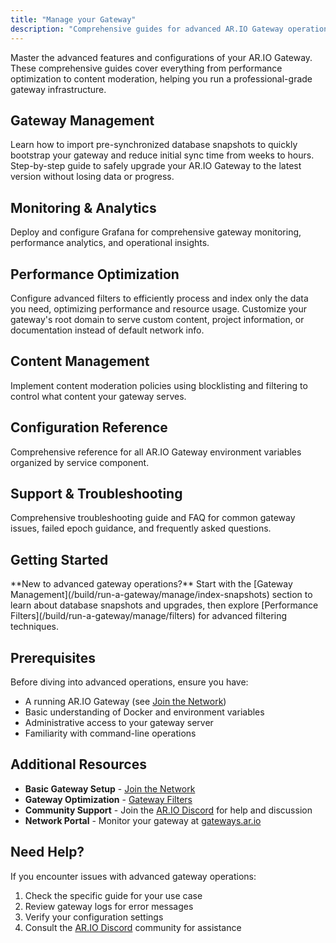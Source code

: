 ```yaml
---
title: "Manage your Gateway"
description: "Comprehensive guides for advanced AR.IO Gateway operations including monitoring, optimization, content moderation, and specialized configurations"
---
```


Master the advanced features and configurations of your AR.IO Gateway. These comprehensive guides cover everything from performance optimization to content moderation, helping you run a professional-grade gateway infrastructure.

## Gateway Management

<Cards>
<Card title="Importing SQLite Database Snapshots" href="/build/run-a-gateway/manage/index-snapshots" icon="📊">
  Learn how to import pre-synchronized database snapshots to quickly bootstrap your gateway and reduce initial sync time from weeks to hours.
</Card>

<Card title="Upgrading a Gateway" href="/build/run-a-gateway/manage/upgrading-a-gateway" icon="🔄">
  Step-by-step guide to safely upgrade your AR.IO Gateway to the latest version without losing data or progress.
</Card>
</Cards>

## Monitoring & Analytics

<Cards>
  <Card
    title="Monitoring with Grafana"
    href="/build/extensions/grafana"
    icon="📈"
  >
    Deploy and configure Grafana for comprehensive gateway monitoring,
    performance analytics, and operational insights.
  </Card>
</Cards>

## Performance Optimization

<Cards>
<Card title="Gateway Filters" href="/build/run-a-gateway/manage/filters" icon="⚡">
  Configure advanced filters to efficiently process and index only the data you need, optimizing performance and resource usage.
</Card>

<Card title="Setting Apex Domain Content" href="/build/run-a-gateway/manage/setting-apex-domain" icon="🌐">
  Customize your gateway's root domain to serve custom content, project information, or documentation instead of default network info.
</Card>
</Cards>

## Content Management

<Cards>
  <Card
    title="Content Moderation"
    href="/build/run-a-gateway/manage/content-moderation"
    icon="🛡️"
  >
    Implement content moderation policies using blocklisting and filtering to
    control what content your gateway serves.
  </Card>
</Cards>

## Configuration Reference

<Cards>
  <Card
    title="Environment Variables Reference"
    href="/build/run-a-gateway/manage/environmental-variables"
    icon="⚙️"
  >
    Comprehensive reference for all AR.IO Gateway environment variables
    organized by service component.
  </Card>
</Cards>

## Support & Troubleshooting

<Cards>
  <Card
    title="Gateway Troubleshooting & FAQ"
    href="/build/run-a-gateway/manage/troubleshooting"
    icon="🔧"
  >
    Comprehensive troubleshooting guide and FAQ for common gateway issues,
    failed epoch guidance, and frequently asked questions.
  </Card>
</Cards>

## Getting Started

<Callout type="info">
  **New to advanced gateway operations?** Start with the [Gateway
  Management](/build/run-a-gateway/manage/index-snapshots) section to learn
  about database snapshots and upgrades, then explore [Performance
  Filters](/build/run-a-gateway/manage/filters) for advanced filtering
  techniques.
</Callout>

## Prerequisites

Before diving into advanced operations, ensure you have:

- A running AR.IO Gateway (see [Join the Network](/build/run-a-gateway/join-the-network))
- Basic understanding of Docker and environment variables
- Administrative access to your gateway server
- Familiarity with command-line operations

## Additional Resources

- **Basic Gateway Setup** - [Join the Network](/build/run-a-gateway/join-the-network)
- **Gateway Optimization** - [Gateway Filters](/build/run-a-gateway/manage/filters)
- **Community Support** - Join the [AR.IO Discord](https://discord.gg/cuCqBb5v) for help and discussion
- **Network Portal** - Monitor your gateway at [gateways.ar.io](https://gateways.ar.io)

## Need Help?

If you encounter issues with advanced gateway operations:

1. Check the specific guide for your use case
2. Review gateway logs for error messages
3. Verify your configuration settings
4. Consult the [AR.IO Discord](https://discord.gg/cuCqBb5v) community for assistance
